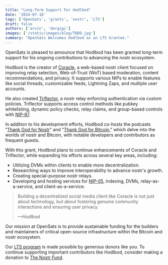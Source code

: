 ```yaml
---
title: "Long-Term Support For Hodlbod"
date: '2024-07-18'
tags: ['OpenSats', 'grants', 'nostr', 'LTS']
draft: false
authors: ['arvin', 'dergigi']
images: ['/static/images/blog/TODO.jpg']
summary: "OpenSats Welcomes Hodlbod as an LTS Grantee."
---
```


OpenSats is pleased to announce that Hodlbod has been granted long-term support
for his ongoing contributions to advancing the nostr ecosystem.

Hodlbod is the creator of [Coracle](https://coracle.social/), a web-based nostr
client focused on improving relay selection, Web-of-Trust (WoT) based
moderation, content recommendations, and privacy. It supports various NIPs to
enable features like social threads, customizable feeds, Lightning Zaps, and
multiple user accounts.

He also created [Triflector](https://github.com/coracle-social/triflector), a
nostr relay enforcing authentication via custom policies. Triflector supports
access control methods like pubkey whitelisting, dynamic policy checks, relay
claims, and group-based controls with
[NIP-87](https://github.com/coracle-social/nips/blob/groups/87.md).

In addition to his development efforts, Hodlbod co-hosts the podcasts “[Thank
God for Nostr](https://podcastindex.org/podcast/6437926)" and "[Thank God for
Bitcoin](https://podcastindex.org/podcast/6437929)," which delve into the worlds
of nostr and Bitcoin, with notable developers and contributors as frequent
guests.

With this grant, Hodlbod plans to continue enhancements of Coracle and
Triflector, while expanding his efforts across several key areas, including:

- Utilizing DVMs within clients to enable more decentralization.
- Researching ways to improve interoperability to advance nostr's growth.
- Creating special-purpose nostr relays.
- Developing and hosting services for [NIP-05](https://github.com/nostr-protocol/nips/blob/master/05.md), indexing, DVMs, relay-as-a-service, and client-as-a-service.

> Building a decentralized social media client like Coracle is not just about
> technology, but about fostering genuine community interactions and ensuring user
> privacy.
>
><cite>—Hodlbod</cite>

Our mission at OpenSats is to provide sustainable funding for the builders and
maintainers of critical open-source infrastructure within the Bitcoin and nostr
ecosystem.

Our [LTS program](/blog/nostr-lts-long-term-support-for-nostr-developers) is
made possible by generous donors like you. To continue supporting important
contributors like Hodlbod, consider making a donation to [The Nostr
Fund](/funds/nostr).

<center>
    <DonateToNostrFundButton/>
</center>
